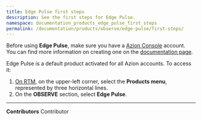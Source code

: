 ```yaml
---
title: Edge Pulse first steps
description: See the first steps for Edge Pulse.
namespace: documentation_products_edge_pulse_first_steps
permalink: /documentation/products/observe/edge-pulse/first-steps/
---
```


Before using **Edge Pulse**, make sure you have a [Azion Console](https://console.azion.com/) account. You can find more information on creating one on the [documentation page](/en/documentation/products/accounts/creating-account/).

Edge Pulse is a default product activated for all Azion accounts. To access it:

1. [On RTM](https://console.azion.com/), on the upper-left corner, select the **Products menu**, represented by three horizontal lines.
2. On the **OBSERVE** section, select **Edge Pulse**.



---


**Contributors** <ContributorList>Contributor</ContributorList>

